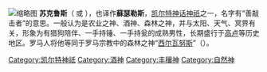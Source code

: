 {{Unreferenced|time=2020-03-08T11:31:15+00:00}}
[[File:Gaul_god_Sucellus.jpg|缩略图]]
'''苏克鲁斯'''（{{lang-la|Sucellus}} 或 {{lang|la|Sucellos}}），也译作'''蘇瑟勒斯'''，[[凯尔特神话|凯尔特神话]][[神祇|神祇]]之一，名字有“善敲击者”的意思。一般认为是农业之神、酒神、森林之神，并与太阳、天气、冥界有关，形象为有猎狗陪伴、一手持锤、一手持瓮的成熟男性，长期盛行于[[高卢|高卢]]等历史地区。罗马人将他等同于罗马宗教中的森林之神“[[西尔瓦努斯|西尔瓦努斯]]”（{{lang|la|Silvānus}}）。

{{Gaulish-Brythonic mythology}}

[[Category:凯尔特神祇|Category:凯尔特神祇]]
[[Category:酒神|Category:酒神]]
[[Category:丰穰神|Category:丰穰神]]
[[Category:自然神|Category:自然神]]